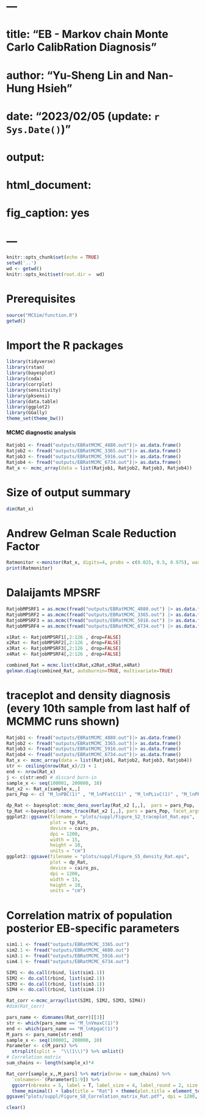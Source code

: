 # ---
# title: "EB - Markov chain Monte Carlo CalibRation Diagnosis"
# author: "Yu-Sheng Lin and Nan-Hung Hsieh" 
# date: "2023/02/05 (update: `r Sys.Date()`)"
# output: 
#  html_document:
# fig_caption: yes  
# ---

```{r setup, include=FALSE}
knitr::opts_chunk$set(echo = TRUE)
setwd('..')
wd <- getwd()
knitr::opts_knit$set(root.dir =  wd)
```

# Prerequisites
```{r, include=FALSE}
source("MCSim/function.R")
getwd()
```

# Import the R packages
```{R message=FALSE, warning=FALSE}
library(tidyverse)
library(rstan)
library(bayesplot)
library(coda)
library(corrplot)
library(sensitivity)
library(pksensi)
library(data.table)
library(ggplot2)
library(GGally)
theme_set(theme_bw())
```

#### MCMC diagnostic analysis ###
```{r, eval=F}
Ratjob1 <- fread("outputs/EBRatMCMC_4880.out")|> as.data.frame()
Ratjob2 <- fread("outputs/EBRatMCMC_3365.out")|> as.data.frame()
Ratjob3 <- fread("outputs/EBRatMCMC_5916.out")|> as.data.frame()
Ratjob4 <- fread("outputs/EBRatMCMC_6734.out")|> as.data.frame()
Rat_x <- mcmc_array(data = list(Ratjob1, Ratjob2, Ratjob3, Ratjob4))
```


# Size of output summary
```{r}
dim(Rat_x)
```


# Andrew Gelman Scale Reduction Factor
```{r}
Ratmonitor <-monitor(Rat_x, digits=4, probs = c(0.025, 0.5, 0.975), warmup = floor(dim(Rat_x)[1]/2))
print(Ratmonitor)
```

# Dalaijamts MPSRF
```{r}
RatjobMPSRF1 = as.mcmc(fread("outputs/EBRatMCMC_4880.out") |> as.data.frame(), header=T) 
RatjobMPSRF2 = as.mcmc(fread("outputs/EBRatMCMC_3365.out") |> as.data.frame(), header=T) 
RatjobMPSRF3 = as.mcmc(fread("outputs/EBRatMCMC_5916.out") |> as.data.frame(), header=T) 
RatjobMPSRF4 = as.mcmc(fread("outputs/EBRatMCMC_6734.out") |> as.data.frame(), header=T) 

x1Rat <- RatjobMPSRF1[,2:126 , drop=FALSE]
x2Rat <- RatjobMPSRF2[,2:126 , drop=FALSE]
x3Rat <- RatjobMPSRF3[,2:126 , drop=FALSE]
x4Rat <- RatjobMPSRF4[,2:126 , drop=FALSE]

combined_Rat = mcmc.list(x1Rat,x2Rat,x3Rat,x4Rat) 
gelman.diag(combined_Rat, autoburnin=TRUE, multivariate=TRUE)
```

# traceplot and density diagnosis (every 10th sample from last half of MCMMC runs shown) #############
```{r, eval=F}
Ratjob1 <- fread("outputs/EBRatMCMC_4880.out")|> as.data.frame()
Ratjob2 <- fread("outputs/EBRatMCMC_3365.out")|> as.data.frame()
Ratjob3 <- fread("outputs/EBRatMCMC_5916.out")|> as.data.frame()
Ratjob4 <- fread("outputs/EBRatMCMC_6734.out")|> as.data.frame()
Rat_x <- mcmc_array(data = list(Ratjob1, Ratjob2, Ratjob3, Ratjob4))
str <- ceiling(nrow(Rat_x)/2) + 1
end <- nrow(Rat_x)
j <- c(str:end) # discard burn-in
sample_x <- seq(100001, 200000, 10)
Rat_x2 <- Rat_x[sample_x,,]
pars_Pop <- c( "M_lnPBC(1)" , "M_lnPFatC(1)" , "M_lnPLivC(1)" , "M_lnPRptC(1)" , "M_lnPSptC(1)" , "M_lnPLungC(1)" , "M_lnVmaxC(1)" , "M_lnKMC(1)" , "M_lnVmax2C(1)" , "M_lnKM2C(1)",	"M_lnVmaxLungC(1)",	"M_lnKMLungC(1)",	"M_lnFmeteC(1)",	"M_lnKmaC(1)",	"M_lnKpgaC(1)")

dp_Rat <- bayesplot::mcmc_dens_overlay(Rat_x2 [,,],  pars = pars_Pop,  facet_args = list(ncol= 3, nrow = 5))
tp_Rat <-bayesplot::mcmc_trace(Rat_x2 [,,], pars = pars_Pop, facet_args = list(ncol= 3, nrow = 5))
ggplot2::ggsave(filename = "plots/suppl/Figure_S2_traceplot_Rat.eps", 
                plot = tp_Rat, 
                device = cairo_ps, 
                dpi = 1200, 
                width = 15,
                height = 10, 
                units = "cm")
ggplot2::ggsave(filename = "plots/suppl/Figure_S5_density_Rat.eps", 
                plot = dp_Rat, 
                device = cairo_ps, 
                dpi = 1200, 
                width = 15,
                height = 10, 
                units = "cm")
```

# Correlation matrix of population posterior EB-specific parameters 
```{r}
sim1.1 <- fread("outputs/EBRatMCMC_3365.out") 
sim2.1 <- fread("outputs/EBRatMCMC_4880.out") 
sim3.1 <- fread("outputs/EBRatMCMC_5916.out") 
sim4.1 <- fread("outputs/EBRatMCMC_6734.out") 

SIM1 <- do.call(rbind, list(sim1.1))
SIM2 <- do.call(rbind, list(sim2.1))
SIM3 <- do.call(rbind, list(sim3.1))
SIM4 <- do.call(rbind, list(sim4.1))

Rat_corr <-mcmc_array(list(SIM1, SIM2, SIM3, SIM4))
#dim(Rat_corr)

pars_name <- dimnames(Rat_corr)[[3]]
str <- which(pars_name == "M_lnVmaxC(1)")
end <- which(pars_name == "M_lnKpgaC(1)")
M_pars <- pars_name[str:end]
sample_x <- seq(100001, 200000, 10)
Parameter <- c(M_pars) %>%
  strsplit(split =  "\\(1\\)") %>% unlist()
# Correlation matrix
sum_chains <- length(sample_x)*4

Rat_corr[sample_x,,M_pars] %>% matrix(nrow = sum_chains) %>%
  `colnames<-`(Parameter[1:9]) %>%
  ggcorr(nbreaks = 5, label = T, label_size = 4, label_round = 2, size = 4, label_alpha = TRUE) +
  theme_minimal() + labs(title = "Rat") + theme(plot.title = element_text(size=26, hjust = 0.5)) + theme(axis.title.x = element_blank(), axis.title.y = element_blank(), title = element_blank()) +   theme(plot.margin=grid::unit(c(0,0,0,0), "mm")) 
ggsave("plots/suppl/Figure_S8_Correlation_matrix_Rat.pdf", dpi = 1200, height = 10, width = 15, units="in")
```

```{r, include=FALSE}
clear()
```
